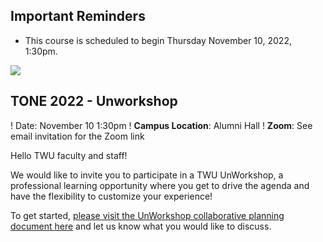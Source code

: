 
## Important Reminders

- This course is scheduled to begin Thursday November 10, 2022, 1:30pm.

![](assets/.06.nov-2022/2_unworkshop.png){fig-alt="" .lightbox}


## TONE 2022 - Unworkshop

! Date: November 10 1:30pm
! **Campus Location**: Alumni Hall
! **Zoom**: See email invitation for the Zoom link

Hello TWU faculty and staff!

We would like to invite you to participate in a TWU UnWorkshop, a professional learning opportunity where you get to drive the agenda and have the flexibility to customize your experience!

To get started, [please visit the UnWorkshop collaborative planning document here](https://oet.sandcats.io/shared/yHZUq-XVaSZndYFtq_Tcv9g-5nkrsMspskpy-E4EyHs){target="_blank"} and let us know what you would like to discuss.
